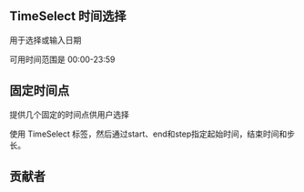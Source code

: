 ## TimeSelect 时间选择


用于选择或输入日期

可用时间范围是 00:00-23:59

## 固定时间点

提供几个固定的时间点供用户选择

使用 TimeSelect 标签，然后通过start、end和step指定起始时间，结束时间和步长。

<CodeBlock name="TimeSelectBasic">
  <TimeSelectBasic />
</CodeBlock>

## 贡献者

<Contributor path="packages/TimeSelect/index.zh-CN.mdx" />